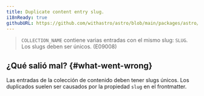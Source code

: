 ```yaml
---
title: Duplicate content entry slug.
i18nReady: true
githubURL: https://github.com/withastro/astro/blob/main/packages/astro/src/core/errors/errors-data.ts
---
```


> `COLLECTION_NAME` contiene varias entradas con el mismo slug: `SLUG`. Los slugs deben ser únicos. (E09008)

## ¿Qué salió mal? \{#what-went-wrong\}
Las entradas de la colección de contenido deben tener slugs únicos. Los duplicados suelen ser causados por la propiedad `slug` en el frontmatter.